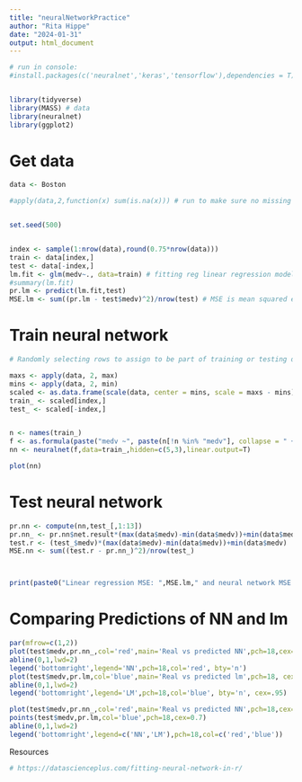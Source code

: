 ```yaml
---
title: "neuralNetworkPractice"
author: "Rita Hippe"
date: "2024-01-31"
output: html_document
---
```


```r
# run in console:
#install.packages(c('neuralnet','keras','tensorflow'),dependencies = T)


library(tidyverse)
library(MASS) # data
library(neuralnet) 
library(ggplot2)
```

# Get data
```r
data <- Boston

#apply(data,2,function(x) sum(is.na(x))) # run to make sure no missing data


set.seed(500)


index <- sample(1:nrow(data),round(0.75*nrow(data)))
train <- data[index,]
test <- data[-index,]
lm.fit <- glm(medv~., data=train) # fitting reg linear regression model
#summary(lm.fit)
pr.lm <- predict(lm.fit,test)
MSE.lm <- sum((pr.lm - test$medv)^2)/nrow(test) # MSE is mean squared error

```

# Train neural network
```r

# Randomly selecting rows to assign to be part of training or testing data

maxs <- apply(data, 2, max) 
mins <- apply(data, 2, min)
scaled <- as.data.frame(scale(data, center = mins, scale = maxs - mins)) # normalizing data!!!
train_ <- scaled[index,]
test_ <- scaled[-index,]


n <- names(train_)
f <- as.formula(paste("medv ~", paste(n[!n %in% "medv"], collapse = " + ")))
nn <- neuralnet(f,data=train_,hidden=c(5,3),linear.output=T)

plot(nn)
```

# Test neural network
```r
pr.nn <- compute(nn,test_[,1:13])
pr.nn_ <- pr.nn$net.result*(max(data$medv)-min(data$medv))+min(data$medv)
test.r <- (test_$medv)*(max(data$medv)-min(data$medv))+min(data$medv)
MSE.nn <- sum((test.r - pr.nn_)^2)/nrow(test_)



print(paste0("Linear regression MSE: ",MSE.lm," and neural network MSE: ",MSE.nn))


```

# Comparing Predictions of NN and lm
```r

par(mfrow=c(1,2))
plot(test$medv,pr.nn_,col='red',main='Real vs predicted NN',pch=18,cex=0.7)
abline(0,1,lwd=2)
legend('bottomright',legend='NN',pch=18,col='red', bty='n')
plot(test$medv,pr.lm,col='blue',main='Real vs predicted lm',pch=18, cex=0.7)
abline(0,1,lwd=2)
legend('bottomright',legend='LM',pch=18,col='blue', bty='n', cex=.95)

plot(test$medv,pr.nn_,col='red',main='Real vs predicted NN',pch=18,cex=0.7)
points(test$medv,pr.lm,col='blue',pch=18,cex=0.7)
abline(0,1,lwd=2)
legend('bottomright',legend=c('NN','LM'),pch=18,col=c('red','blue'))
```


Resources
```r
# https://datascienceplus.com/fitting-neural-network-in-r/


```